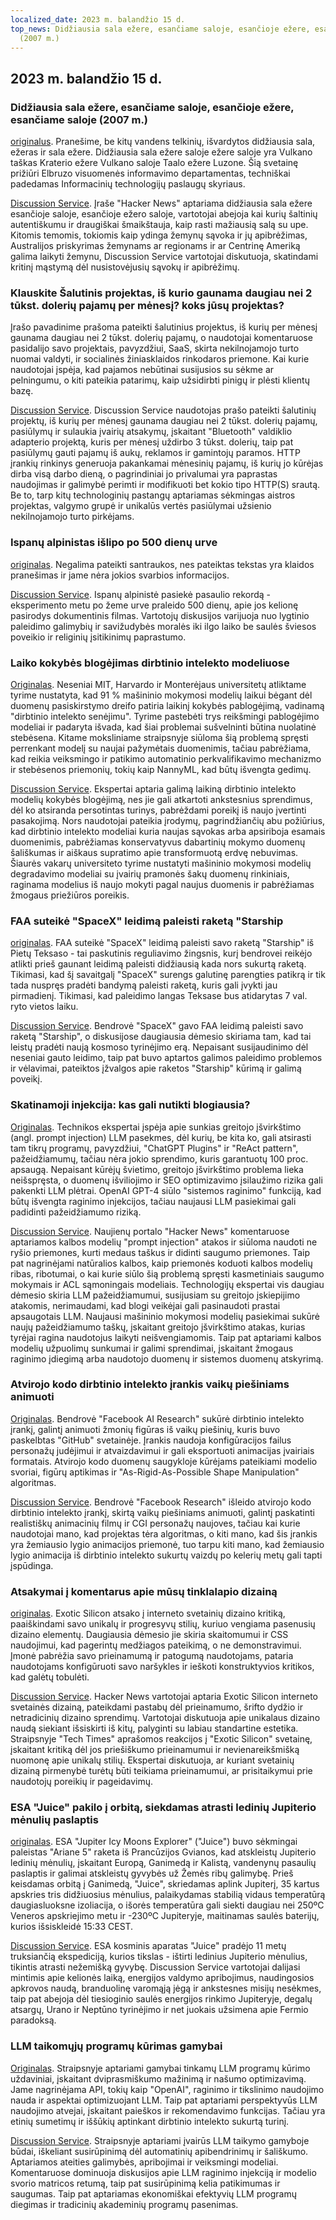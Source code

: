 ```yaml
---
localized_date: 2023 m. balandžio 15 d.
top_news: Didžiausia sala ežere, esančiame saloje, esančioje ežere, esančiame saloje
  (2007 m.)
---
```


## 2023 m. balandžio 15 d.

### Didžiausia sala ežere, esančiame saloje, esančioje ežere, esančiame saloje (2007 m.)

[originalus](https://www.elbruz.org/special-projects/islands-and-lakes/).
Pranešime, be kitų vandens telkinių, išvardytos didžiausia sala, ežeras ir sala ežere. Didžiausia sala ežere saloje ežere saloje yra Vulkano taškas Kraterio ežere Vulkano saloje Taalo ežere Luzone. Šią svetainę prižiūri Elbruzo visuomenės informavimo departamentas, techniškai padedamas Informacinių technologijų paslaugų skyriaus.

[Discussion Service](http://news.ycombinator.com/item?id=35567026).
Įraše "Hacker News" aptariama didžiausia sala ežere esančioje saloje, esančioje ežero saloje, vartotojai abejoja kai kurių šaltinių autentiškumu ir draugiškai šmaikštauja, kaip rasti mažiausią salą su upe. Kitomis temomis, tokiomis kaip ydinga žemynų sąvoka ir jų apibrėžimas, Australijos priskyrimas žemynams ar regionams ir ar Centrinę Ameriką galima laikyti žemynu, Discussion Service vartotojai diskutuoja, skatindami kritinį mąstymą dėl nusistovėjusių sąvokų ir apibrėžimų.

### Klauskite Šalutinis projektas, iš kurio gaunama daugiau nei 2 tūkst. dolerių pajamų per mėnesį? koks jūsų projektas?

Įrašo pavadinime prašoma pateikti šalutinius projektus, iš kurių per mėnesį gaunama daugiau nei 2 tūkst. dolerių pajamų, o naudotojai komentaruose pasidalijo savo projektais, pavyzdžiui, SaaS, skirta nekilnojamojo turto nuomai valdyti, ir socialinės žiniasklaidos rinkodaros priemone. Kai kurie naudotojai įspėja, kad pajamos nebūtinai susijusios su sėkme ar pelningumu, o kiti pateikia patarimų, kaip užsidirbti pinigų ir plėsti klientų bazę.

[Discussion Service](http://news.ycombinator.com/item?id=35567822).
Discussion Service naudotojas prašo pateikti šalutinių projektų, iš kurių per mėnesį gaunama daugiau nei 2 tūkst. dolerių pajamų, pasiūlymų ir sulaukia įvairių atsakymų, įskaitant "Bluetooth" valdiklio adapterio projektą, kuris per mėnesį uždirbo 3 tūkst. dolerių, taip pat pasiūlymų gauti pajamų iš aukų, reklamos ir gamintojų paramos. HTTP įrankių rinkinys generuoja pakankamai mėnesinių pajamų, iš kurių jo kūrėjas dirba visą darbo dieną, o pagrindiniai jo privalumai yra paprastas naudojimas ir galimybė perimti ir modifikuoti bet kokio tipo HTTP(S) srautą. Be to, tarp kitų technologinių pastangų aptariamas sėkmingas aistros projektas, valgymo grupė ir unikalūs vertės pasiūlymai užsienio nekilnojamojo turto pirkėjams.

### Ispanų alpinistas išlipo po 500 dienų urve

[originalas](https://www.cbc.ca/news/world/spain-cave-500-days-beatriz-flamini-1.6810428).
Negalima pateikti santraukos, nes pateiktas tekstas yra klaidos pranešimas ir jame nėra jokios svarbios informacijos.

[Discussion Service](http://news.ycombinator.com/item?id=35571481).
Ispanų alpinistė pasiekė pasaulio rekordą - eksperimento metu po žeme urve praleido 500 dienų, apie jos kelionę pasirodys dokumentinis filmas. Vartotojų diskusijos varijuoja nuo lygtinio paleidimo galimybių ir savižudybės moralės iki ilgo laiko be saulės šviesos poveikio ir religinių įsitikinimų paprastumo.

### Laiko kokybės blogėjimas dirbtinio intelekto modeliuose

[Originalas](https://www.nannyml.com/blog/91-of-ml-perfomance-degrade-in-time).
Neseniai MIT, Harvardo ir Monterėjaus universitetų atliktame tyrime nustatyta, kad 91 % mašininio mokymosi modelių laikui bėgant dėl duomenų pasiskirstymo dreifo patiria laikinį kokybės pablogėjimą, vadinamą "dirbtinio intelekto senėjimu". Tyrime pastebėti trys reikšmingi pablogėjimo modeliai ir padaryta išvada, kad šiai problemai sušvelninti būtina nuolatinė stebėsena. Kitame moksliniame straipsnyje siūloma šią problemą spręsti perrenkant modelį su naujai pažymėtais duomenimis, tačiau pabrėžiama, kad reikia veiksmingo ir patikimo automatinio perkvalifikavimo mechanizmo ir stebėsenos priemonių, tokių kaip NannyML, kad būtų išvengta gedimų.

[Discussion Service](http://news.ycombinator.com/item?id=35566145).
Ekspertai aptaria galimą laikiną dirbtinio intelekto modelių kokybės blogėjimą, nes jie gali atkartoti ankstesnius sprendimus, dėl ko atsiranda persotintas turinys, pabrėždami poreikį iš naujo įvertinti pasakojimą. Nors naudotojai pateikia įrodymų, pagrindžiančių abu požiūrius, kad dirbtinio intelekto modeliai kuria naujas sąvokas arba apsiriboja esamais duomenimis, pabrėžiamas konservatyvus dabartinių mokymo duomenų šališkumas ir aiškaus supratimo apie transformuotą erdvę nebuvimas. Šiaurės vakarų universiteto tyrime nustatyti mašininio mokymosi modelių degradavimo modeliai su įvairių pramonės šakų duomenų rinkiniais, raginama modelius iš naujo mokyti pagal naujus duomenis ir pabrėžiamas žmogaus priežiūros poreikis.

### FAA suteikė "SpaceX" leidimą paleisti raketą "Starship

[originalas](https://arstechnica.com/science/2023/04/green-light-go-spacex-receives-a-launch-license-from-the-faa-for-starship/).
FAA suteikė "SpaceX" leidimą paleisti savo raketą "Starship" iš Pietų Teksaso - tai paskutinis reguliavimo žingsnis, kurį bendrovei reikėjo atlikti prieš gaunant leidimą paleisti didžiausią kada nors sukurtą raketą. Tikimasi, kad šį savaitgalį "SpaceX" surengs galutinę parengties patikrą ir tik tada nuspręs pradėti bandymą paleisti raketą, kuris gali įvykti jau pirmadienį. Tikimasi, kad paleidimo langas Teksase bus atidarytas 7 val. ryto vietos laiku.

[Discussion Service](http://news.ycombinator.com/item?id=35575298).
Bendrovė "SpaceX" gavo FAA leidimą paleisti savo raketą "Starship", o diskusijose daugiausia dėmesio skiriama tam, kad tai leistų pradėti naują kosmoso tyrinėjimo erą. Nepaisant susijaudinimo dėl neseniai gauto leidimo, taip pat buvo aptartos galimos paleidimo problemos ir vėlavimai, pateiktos įžvalgos apie raketos "Starship" kūrimą ir galimą poveikį.

### Skatinamoji injekcija: kas gali nutikti blogiausia?

[Originalas](https://simonwillison.net/2023/Apr/14/worst-that-can-happen/).
Technikos ekspertai įspėja apie sunkias greitojo įšvirkštimo (angl. prompt injection) LLM pasekmes, dėl kurių, be kita ko, gali atsirasti tam tikrų programų, pavyzdžiui, "ChatGPT Plugins" ir "ReAct pattern", pažeidžiamumų, tačiau nėra jokio sprendimo, kuris garantuotų 100 proc. apsaugą. Nepaisant kūrėjų švietimo, greitojo įšvirkštimo problema lieka neišspręsta, o duomenų išviliojimo ir SEO optimizavimo įsilaužimo rizika gali pakenkti LLM plėtrai. OpenAI GPT-4 siūlo "sistemos raginimo" funkciją, kad būtų išvengta raginimo injekcijos, tačiau naujausi LLM pasiekimai gali padidinti pažeidžiamumo riziką.

[Discussion Service](http://news.ycombinator.com/item?id=35572290).
Naujienų portalo "Hacker News" komentaruose aptariamos kalbos modelių "prompt injection" atakos ir siūloma naudoti ne ryšio priemones, kurti medaus taškus ir didinti saugumo priemones. Taip pat nagrinėjami natūralios kalbos, kaip priemonės koduoti kalbos modelių ribas, ribotumai, o kai kurie siūlo šią problemą spręsti kasmetiniais saugumo mokymais ir ACL sąmoningais modeliais. Technologijų ekspertai vis daugiau dėmesio skiria LLM pažeidžiamumui, susijusiam su greitojo įskiepijimo atakomis, nerimaudami, kad blogi veikėjai gali pasinaudoti prastai apsaugotais LLM. Naujausi mašininio mokymosi modelių pasiekimai sukūrė naujų pažeidžiamumo taškų, įskaitant greitojo įšvirkštimo atakas, kurias tyrėjai ragina naudotojus laikyti neišvengiamomis. Taip pat aptariami kalbos modelių užpuolimų sunkumai ir galimi sprendimai, įskaitant žmogaus raginimo įdiegimą arba naudotojo duomenų ir sistemos duomenų atskyrimą.

### Atvirojo kodo dirbtinio intelekto įrankis vaikų piešiniams animuoti

[Originalas](https://github.com/facebookresearch/AnimatedDrawings).
Bendrovė "Facebook AI Research" sukūrė dirbtinio intelekto įrankį, galintį animuoti žmonių figūras iš vaikų piešinių, kuris buvo paskelbtas "GitHub" svetainėje. Įrankis naudoja konfigūracijos failus personažų judėjimui ir atvaizdavimui ir gali eksportuoti animacijas įvairiais formatais. Atvirojo kodo duomenų saugykloje kūrėjams pateikiami modelio svoriai, figūrų aptikimas ir "As-Rigid-As-Possible Shape Manipulation" algoritmas.

[Discussion Service](http://news.ycombinator.com/item?id=35565681).
Bendrovė "Facebook Research" išleido atvirojo kodo dirbtinio intelekto įrankį, skirtą vaikų piešiniams animuoti, galintį paskatinti realistiškų animacinių filmų ir CGI personažų naujoves, tačiau kai kurie naudotojai mano, kad projektas tėra algoritmas, o kiti mano, kad šis įrankis yra žemiausio lygio animacijos priemonė, tuo tarpu kiti mano, kad žemiausio lygio animacija iš dirbtinio intelekto sukurtų vaizdų po kelerių metų gali tapti įspūdinga.

### Atsakymai į komentarus apie mūsų tinklalapio dizainą

[originalas](https://research.exoticsilicon.com/articles/replying_to_comments).
Exotic Silicon atsako į interneto svetainių dizaino kritiką, paaiškindami savo unikalų ir progresyvų stilių, kuriuo vengiama pasenusių dizaino elementų. Daugiausia dėmesio jie skiria skaitomumui ir CSS naudojimui, kad pagerintų medžiagos pateikimą, o ne demonstravimui. Įmonė pabrėžia savo prieinamumą ir patogumą naudotojams, pataria naudotojams konfigūruoti savo naršykles ir ieškoti konstruktyvios kritikos, kad galėtų tobulėti.

[Discussion Service](http://news.ycombinator.com/item?id=35567285).
Hacker News vartotojai aptaria Exotic Silicon interneto svetainės dizainą, pateikdami pastabų dėl prieinamumo, šrifto dydžio ir netradicinių dizaino sprendimų. Vartotojai diskutuoja apie unikalaus dizaino naudą siekiant išsiskirti iš kitų, palyginti su labiau standartine estetika. Straipsnyje "Tech Times" aprašomos reakcijos į "Exotic Silicon" svetainę, įskaitant kritiką dėl jos priešiškumo prieinamumui ir nevienareikšmišką nuomonę apie unikalų stilių. Ekspertai diskutuoja, ar kuriant svetainių dizainą pirmenybė turėtų būti teikiama prieinamumui, ar prisitaikymui prie naudotojų poreikių ir pageidavimų.

### ESA "Juice" pakilo į orbitą, siekdamas atrasti ledinių Jupiterio mėnulių paslaptis

[originalas](https://www.esa.int/Science_Exploration/Space_Science/Juice/ESA_s_Juice_lifts_off_on_quest_to_discover_secrets_of_Jupiter_s_icy_moons).
ESA "Jupiter Icy Moons Explorer" ("Juice") buvo sėkmingai paleistas "Ariane 5" raketa iš Prancūzijos Gvianos, kad atskleistų Jupiterio ledinių mėnulių, įskaitant Europą, Ganimedą ir Kalistą, vandenynų pasaulių paslaptis ir galimai atskleistų gyvybės už Žemės ribų galimybę. Prieš keisdamas orbitą į Ganimedą, "Juice", skriedamas aplink Jupiterį, 35 kartus apskries tris didžiuosius mėnulius, palaikydamas stabilią vidaus temperatūrą daugiasluoksne izoliacija, o išorės temperatūra gali siekti daugiau nei 250ºC Veneros apskriejimo metu ir -230ºC Jupiteryje, maitinamas saulės baterijų, kurios išsiskleidė 15:33 CEST.

[Discussion Service](http://news.ycombinator.com/item?id=35574177).
ESA kosminis aparatas "Juice" pradėjo 11 metų truksiančią ekspediciją, kurios tikslas - ištirti ledinius Jupiterio mėnulius, tikintis atrasti nežemišką gyvybę. Discussion Service vartotojai dalijasi mintimis apie kelionės laiką, energijos valdymo apribojimus, naudingosios apkrovos naudą, branduolinę varomąją jėgą ir ankstesnes misijų nesėkmes, taip pat abejoja dėl tiesioginio saulės energijos rinkimo Jupiteryje, degalų atsargų, Urano ir Neptūno tyrinėjimo ir net juokais užsimena apie Fermio paradoksą.

### LLM taikomųjų programų kūrimas gamybai

[Originalas](https://huyenchip.com/2023/04/11/llm-engineering.html).
Straipsnyje aptariami gamybai tinkamų LLM programų kūrimo uždaviniai, įskaitant dviprasmiškumo mažinimą ir našumo optimizavimą. Jame nagrinėjama API, tokių kaip "OpenAI", raginimo ir tikslinimo naudojimo nauda ir aspektai optimizuojant LLM. Taip pat aptariami perspektyvūs LLM naudojimo atvejai, įskaitant paieškos ir rekomendavimo funkcijas. Tačiau yra etinių sumetimų ir iššūkių aptinkant dirbtinio intelekto sukurtą turinį.

[Discussion Service](http://news.ycombinator.com/item?id=35565212).
Straipsnyje aptariami įvairūs LLM taikymo gamyboje būdai, iškeliant susirūpinimą dėl automatinių apibendrinimų ir šališkumo. Aptariamos ateities galimybės, apribojimai ir veiksmingi modeliai. Komentaruose dominuoja diskusijos apie LLM raginimo injekciją ir modelio svorio matricos retumą, taip pat susirūpinimą kelia patikimumas ir saugumas. Taip pat aptariamas ekonomiškai efektyvių LLM programų diegimas ir tradicinių akademinių programų pasenimas.

</Steps>

